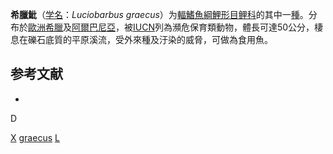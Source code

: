 {{Speciesbox
| taxon = Luciobarbus graecus
| binomial_authority = [[Steindachner|Steindachner]], 1895
| status = EN
| status_system = IUCN3.1
| synonyms = *''Barbus graceus''<br /><small>Steindachner, 1895</small>
*''Barbus graecus''<br /><small>Steindachner, 1895</small>
}}

'''希臘魮'''（[[学名|学名]]：''Luciobarbus graecus''）为[[輻鰭魚綱|輻鰭魚綱]][[鯉形目|鯉形目]][[鲤科|鲤科]]的其中一[[種|種]]。分布於[[歐洲|歐洲]][[希臘|希臘]]及[[阿爾巴尼亞|阿爾巴尼亞]]，被[[IUCN|IUCN]]列為瀕危保育類動物，體長可達50公分，棲息在礫石底質的平原溪流，受外來種及汙染的威脅，可做為食用魚。

== 参考文献 ==
*{{FishBase_species|genus=Luciobarbus|species=graecus|year=2012|month=1}}

D{{鯉形目小作品}}
{{Taxonbar}}
[[Category:食用魚|X]]
[[Category:Luciobarbus|graecus]]
[[Category:1895年描述的鱼类|L]]
